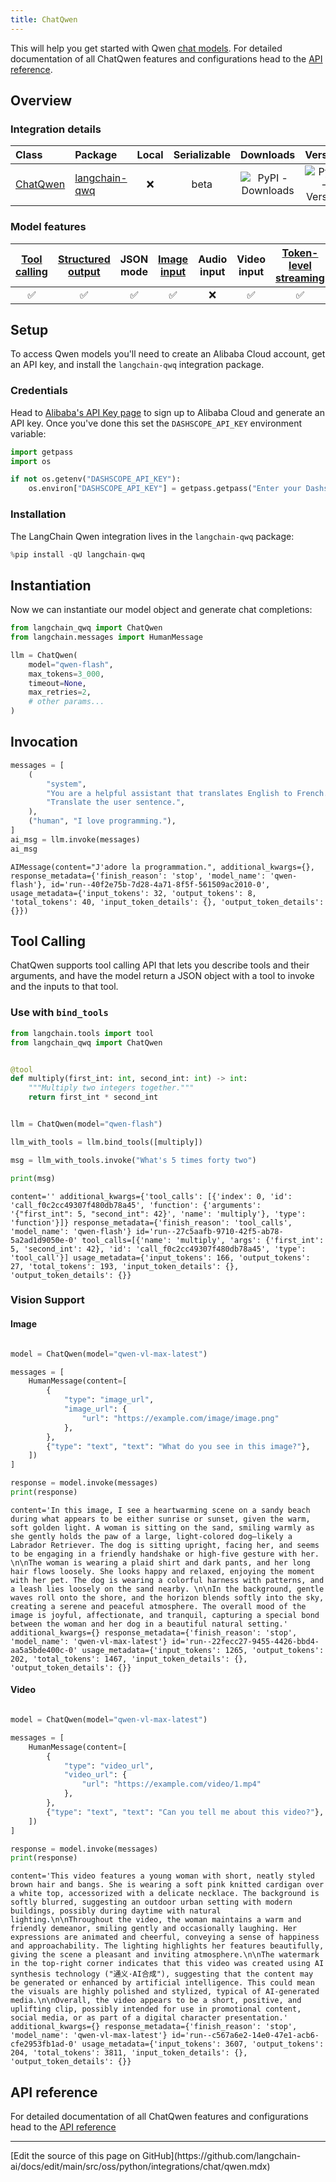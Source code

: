 ```yaml
---
title: ChatQwen
---
```


This will help you get started with Qwen [chat models](/oss/python/langchain/models). For detailed documentation of all ChatQwen features and configurations head to the [API reference](https://pypi.org/project/langchain-qwq/).

## Overview

### Integration details

| Class | Package | Local | Serializable | Downloads | Version |
| :--- | :--- | :---: |  :---: | :---: | :---: |
| [ChatQwen](https://pypi.org/project/langchain-qwq/) | [langchain-qwq](https://pypi.org/project/langchain-qwq/) | ❌ | beta | ![PyPI - Downloads](https://img.shields.io/pypi/dm/langchain-qwq?style=flat-square&label=%20) | ![PyPI - Version](https://img.shields.io/pypi/v/langchain-qwq?style=flat-square&label=%20) |

### Model features

| [Tool calling](/oss/python/langchain/tools) | [Structured output](/oss/python/langchain/structured-output) | JSON mode | [Image input](/oss/python/langchain/messages#multimodal) | Audio input | Video input | [Token-level streaming](/oss/python/langchain/streaming#llm-tokens) | Native async | [Token usage](/oss/python/langchain/models#token-usage) | [Logprobs](/oss/python/langchain/models#log-probabilities) |
| :---: | :---: | :---: | :---: |  :---: | :---: | :---: | :---: | :---: | :---: |
| ✅ | ✅ | ✅ |✅  | ❌ | ✅ | ✅ | ✅ | ✅ | ❌ |

## Setup

To access Qwen models you'll need to create an Alibaba Cloud account, get an API key, and install the `langchain-qwq` integration package.

### Credentials

Head to [Alibaba's API Key page](https://account.alibabacloud.com/login/login.htm?oauth_callback=https%3A%2F%2Fbailian.console.alibabacloud.com%2F%3FapiKey%3D1&lang=en#/api-key) to sign up to Alibaba Cloud and generate an API key. Once you've done this set the `DASHSCOPE_API_KEY` environment variable:

```python
import getpass
import os

if not os.getenv("DASHSCOPE_API_KEY"):
    os.environ["DASHSCOPE_API_KEY"] = getpass.getpass("Enter your Dashscope API key: ")
```

### Installation

The LangChain Qwen integration lives in the `langchain-qwq` package:

```python
%pip install -qU langchain-qwq
```

## Instantiation

Now we can instantiate our model object and generate chat completions:

```python
from langchain_qwq import ChatQwen
from langchain.messages import HumanMessage

llm = ChatQwen(
    model="qwen-flash",
    max_tokens=3_000,
    timeout=None,
    max_retries=2,
    # other params...
)
```

## Invocation

```python
messages = [
    (
        "system",
        "You are a helpful assistant that translates English to French."
        "Translate the user sentence.",
    ),
    ("human", "I love programming."),
]
ai_msg = llm.invoke(messages)
ai_msg
```

```output
AIMessage(content="J'adore la programmation.", additional_kwargs={}, response_metadata={'finish_reason': 'stop', 'model_name': 'qwen-flash'}, id='run--40f2e75b-7d28-4a71-8f5f-561509ac2010-0', usage_metadata={'input_tokens': 32, 'output_tokens': 8, 'total_tokens': 40, 'input_token_details': {}, 'output_token_details': {}})
```

## Tool Calling

ChatQwen supports tool calling API that lets you describe tools and their arguments, and have the model return a JSON object with a tool to invoke and the inputs to that tool.

### Use with `bind_tools`

```python
from langchain.tools import tool
from langchain_qwq import ChatQwen


@tool
def multiply(first_int: int, second_int: int) -> int:
    """Multiply two integers together."""
    return first_int * second_int


llm = ChatQwen(model="qwen-flash")

llm_with_tools = llm.bind_tools([multiply])

msg = llm_with_tools.invoke("What's 5 times forty two")

print(msg)
```

```output
content='' additional_kwargs={'tool_calls': [{'index': 0, 'id': 'call_f0c2cc49307f480db78a45', 'function': {'arguments': '{"first_int": 5, "second_int": 42}', 'name': 'multiply'}, 'type': 'function'}]} response_metadata={'finish_reason': 'tool_calls', 'model_name': 'qwen-flash'} id='run--27c5aafb-9710-42f5-ab78-5a2ad1d9050e-0' tool_calls=[{'name': 'multiply', 'args': {'first_int': 5, 'second_int': 42}, 'id': 'call_f0c2cc49307f480db78a45', 'type': 'tool_call'}] usage_metadata={'input_tokens': 166, 'output_tokens': 27, 'total_tokens': 193, 'input_token_details': {}, 'output_token_details': {}}
```
### Vision Support
#### Image
```python

model = ChatQwen(model="qwen-vl-max-latest")

messages = [
    HumanMessage(content=[
        {
            "type": "image_url",
            "image_url": {
                "url": "https://example.com/image/image.png"
            },
        },
        {"type": "text", "text": "What do you see in this image?"},
    ])
]

response = model.invoke(messages)
print(response)
```

```output
content='In this image, I see a heartwarming scene on a sandy beach during what appears to be either sunrise or sunset, given the warm, soft golden light. A woman is sitting on the sand, smiling warmly as she gently holds the paw of a large, light-colored dog—likely a Labrador Retriever. The dog is sitting upright, facing her, and seems to be engaging in a friendly handshake or high-five gesture with her. \n\nThe woman is wearing a plaid shirt and dark pants, and her long hair flows loosely. She looks happy and relaxed, enjoying the moment with her pet. The dog is wearing a colorful harness with patterns, and a leash lies loosely on the sand nearby. \n\nIn the background, gentle waves roll onto the shore, and the horizon blends softly into the sky, creating a serene and peaceful atmosphere. The overall mood of the image is joyful, affectionate, and tranquil, capturing a special bond between the woman and her dog in a beautiful natural setting.' additional_kwargs={} response_metadata={'finish_reason': 'stop', 'model_name': 'qwen-vl-max-latest'} id='run--22fecc27-9455-4426-bbd4-aa5a5bde400c-0' usage_metadata={'input_tokens': 1265, 'output_tokens': 202, 'total_tokens': 1467, 'input_token_details': {}, 'output_token_details': {}}
```
#### Video
```python

model = ChatQwen(model="qwen-vl-max-latest")

messages = [
    HumanMessage(content=[
        {
            "type": "video_url",
            "video_url": {
                "url": "https://example.com/video/1.mp4"
            },
        },
        {"type": "text", "text": "Can you tell me about this video?"},
    ])
]

response = model.invoke(messages)
print(response)
```

```output
content='This video features a young woman with short, neatly styled brown hair and bangs. She is wearing a soft pink knitted cardigan over a white top, accessorized with a delicate necklace. The background is softly blurred, suggesting an outdoor urban setting with modern buildings, possibly during daytime with natural lighting.\n\nThroughout the video, the woman maintains a warm and friendly demeanor, smiling gently and occasionally laughing. Her expressions are animated and cheerful, conveying a sense of happiness and approachability. The lighting highlights her features beautifully, giving the scene a pleasant and inviting atmosphere.\n\nThe watermark in the top-right corner indicates that this video was created using AI synthesis technology ("通义·AI合成"), suggesting that the content may be generated or enhanced by artificial intelligence. This could mean the visuals are highly polished and stylized, typical of AI-generated media.\n\nOverall, the video appears to be a short, positive, and uplifting clip, possibly intended for use in promotional content, social media, or as part of a digital character presentation.' additional_kwargs={} response_metadata={'finish_reason': 'stop', 'model_name': 'qwen-vl-max-latest'} id='run--c567a6e2-14e0-47e1-acb6-cfe2953fb1ad-0' usage_metadata={'input_tokens': 3607, 'output_tokens': 204, 'total_tokens': 3811, 'input_token_details': {}, 'output_token_details': {}}
```
## API reference

For detailed documentation of all ChatQwen features and configurations head to the [API reference](https://pypi.org/project/langchain-qwq/)

---

<Callout icon="pen-to-square" iconType="regular">
  [Edit the source of this page on GitHub](https://github.com/langchain-ai/docs/edit/main/src/oss/python/integrations/chat/qwen.mdx)
</Callout>
